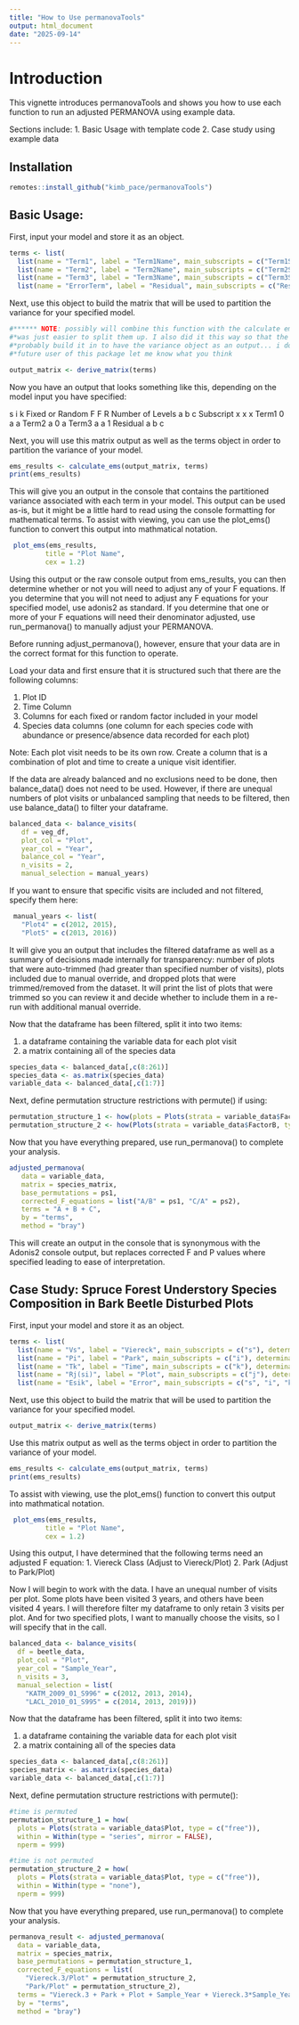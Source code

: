 ```yaml
---
title: "How to Use permanovaTools"
output: html_document
date: "2025-09-14"
---
```


# Introduction 

This vignette introduces permanovaTools and shows you how to use each function to run an adjusted PERMANOVA using example data. 

Sections include: 
1. Basic Usage with template code 
2. Case study using example data 
 

## Installation 

```r
remotes::install_github("kimb_pace/permanovaTools")
```

## Basic Usage: 

First, input your model and store it as an object. 

```r

terms <- list(
  list(name = "Term1", label = "Term1Name", main_subscripts = c("Term1Subscript"), determinant_subscripts = character(0), type = "FixedorRandom", levels = "Term1Levels"),
  list(name = "Term2", label = "Term2Name", main_subscripts = c("Term2Subscript"), determinant_subscripts = character(0), type = "FixedorRandom", levels = "Term2Levels"),
  list(name = "Term3", label = "Term3Name", main_subscripts = c("Term3Subscript"), determinant_subscripts = character(0), type = "FixedorRandom", levels = "Term3Levels"),
  list(name = "ErrorTerm", label = "Residual", main_subscripts = c("ResidualErrorSubscripts), determinant_subscripts = character(0), type = "FixedorRandom", levels = "ErrorLevels"))
```

Next, use this object to build the matrix that will be used to partition the variance for your specified model. 

```r

#****** NOTE: possibly will combine this function with the calculate ems function so it's 100% internal but in the build process it 
#*was just easier to split them up. I also did it this way so that the object output was easy to use for plot_ems but again I could 
#*probably build it in to have the variance object as an output... i don't know yet. mike if you're reading this as a potential 
#*future user of this package let me know what you think

output_matrix <- derive_matrix(terms)
```

Now you have an output that looks something like this, depending on the model input you have specified: 

s    i    k 
Fixed or Random     F    F    R 
Number of Levels    a    b    c 
Subscript           x    x    x 
Term1               0    a    a
Term2               a    0    a 
Term3               a    a    1 
Residual            a    b    c 

Next, you will use this matrix output as well as the terms object in order to partition the variance of your model. 

```r
ems_results <- calculate_ems(output_matrix, terms)
print(ems_results)
```

This will give you an output in the console that contains the partitioned variance associated with each term in your model. 
This output can be used as-is, but it might be a little hard to read using the console formatting for mathematical terms. 
To assist with viewing, you can use the plot_ems() function to convert this output into mathmatical notation. 

```r
 plot_ems(ems_results, 
         title = "Plot Name",
         cex = 1.2)
```

Using this output or the raw console output from ems_results, you can then determine whether or not you will need to adjust any of your F equations. 
If you determine that you will not need to adjust any F equations for your specified model, use adonis2 as standard. 
If you determine that one or more of your F equations will need their denominator adjusted, use run_permanova() to manually adjust your PERMANOVA. 

Before running adjust_permanova(), however, ensure that your data are in the correct format for this function to operate. 

Load your data and first ensure that it is structured such that there are the following columns: 

1. Plot ID 
2. Time Column 
3. Columns for each fixed or random factor included in your model 
4. Species data columns (one column for each species code with abundance or presence/absence data recorded for each plot)

Note: Each plot visit needs to be its own row. Create a column that is a combination of plot and time to create a unique visit identifier. 

If the data are already balanced and no exclusions need to be done, then balance_data() does not need to be used. 
However, if there are unequal numbers of plot visits or unbalanced sampling that needs to be filtered, then use balance_data() to filter your dataframe. 

```r
balanced_data <- balance_visits(
   df = veg_df,
   plot_col = "Plot",
   year_col = "Year",
   balance_col = "Year",
   n_visits = 2,
   manual_selection = manual_years) 
```

If you want to ensure that specific visits are included and not filtered, specify them here: 
```r
 manual_years <- list(
   "Plot4" = c(2012, 2015),
   "Plot5" = c(2013, 2016))
```

It will give you an output that includes the filtered dataframe as well as a summary of decisions made internally for transparency: 
number of plots that were auto-trimmed (had greater than specified number of visits), plots included due to manual override, 
and dropped plots that were trimmed/removed from the dataset. It will print the list of plots that were trimmed so you can review 
it and decide whether to include them in a re-run with additional manual override. 

Now that the dataframe has been filtered, split it into two items: 

1. a dataframe containing the variable data for each plot visit 
2. a matrix containing all of the species data 

```r
species_data <- balanced_data[,c(8:261)]
species_data <- as.matrix(species_data) 
variable_data <- balanced_data[,c(1:7)]
```

Next, define permutation structure restrictions with permute() if using: 

```r
permutation_structure_1 <- how(plots = Plots(strata = variable_data$FactorB, type = c("free")), within = Within(type = "free"), nperm = 999)
permutation_structure_2 <- how(Plots(strata = variable_data$FactorB, type = c("free")), within = Within(type = "series", mirror = FALSE), nperm = 999)
```

Now that you have everything prepared, use run_permanova() to complete your analysis. 

```r
adjusted_permanova(
   data = variable_data,
   matrix = species_matrix,
   base_permutations = ps1,
   corrected_F_equations = list("A/B" = ps1, "C/A" = ps2),
   terms = "A + B + C",
   by = "terms", 
   method = "bray")
```

This will create an output in the console that is synonymous with the Adonis2 console output, but replaces corrected F and P values where specified leading to ease of interpretation. 







## Case Study: Spruce Forest Understory Species Composition in Bark Beetle Disturbed Plots 

First, input your model and store it as an object. 

```r

terms <- list(
  list(name = "Vs", label = "Viereck", main_subscripts = c("s"), determinant_subscripts = character(0), type = "fixed", levels = "a"),
  list(name = "Pi", label = "Park", main_subscripts = c("i"), determinant_subscripts = character(0), type = "fixed", levels = "b"),
  list(name = "Tk", label = "Time", main_subscripts = c("k"), determinant_subscripts = character(0), type = "random", levels = "c"),
  list(name = "Rj(si)", label = "Plot", main_subscripts = c("j"), determinant_subscripts = c("s", "i"), type = "random", levels = "d"),
  list(name = "Esik", label = "Error", main_subscripts = c("s", "i", "k"), determinant_subscripts = character(0), type = "random", levels = "abc"))

```

Next, use this object to build the matrix that will be used to partition the variance for your specified model. 

```r

output_matrix <- derive_matrix(terms)

```

Use this matrix output as well as the terms object in order to partition the variance of your model. 

```r

ems_results <- calculate_ems(output_matrix, terms)
print(ems_results)

```

To assist with viewing, use the plot_ems() function to convert this output into mathmatical notation. 

```r

 plot_ems(ems_results, 
         title = "Plot Name",
         cex = 1.2)
```

Using this output, I have determined that the following terms need an adjusted F equation: 
1. Viereck Class (Adjust to Viereck/Plot)
2. Park (Adjust to Park/Plot)

Now I will begin to work with the data. I have an unequal number of visits per plot. Some plots have been visited 3 years, and others have been visited 4 years. 
I will therefore filter my dataframe to only retain 3 visits per plot. And for two specified plots, I want to manually choose the visits, so I will specify that in the call. 

```r
balanced_data <- balance_visits(
  df = beetle_data,
  plot_col = "Plot",
  year_col = "Sample_Year",
  n_visits = 3,
  manual_selection = list(
    "KATM_2009_01_S996" = c(2012, 2013, 2014), 
    "LACL_2010_01_S995" = c(2014, 2013, 2019)))
```

Now that the dataframe has been filtered, split it into two items: 

1. a dataframe containing the variable data for each plot visit 
2. a matrix containing all of the species data 

```r
species_data <- balanced_data[,c(8:261)]
species_matrix <- as.matrix(species_data) 
variable_data <- balanced_data[,c(1:7)]
```

Next, define permutation structure restrictions with permute(): 

```r

#time is permuted 
permutation_structure_1 = how(
  plots = Plots(strata = variable_data$Plot, type = c("free")),
  within = Within(type = "series", mirror = FALSE),
  nperm = 999)

#time is not permuted
permutation_structure_2 = how(
  plots = Plots(strata = variable_data$Plot, type = c("free")),
  within = Within(type = "none"),
  nperm = 999)
```

Now that you have everything prepared, use run_permanova() to complete your analysis. 

```r
permanova_result <- adjusted_permanova(
  data = variable_data, 
  matrix = species_matrix, 
  base_permutations = permutation_structure_1,
  corrected_F_equations = list(
    "Viereck.3/Plot" = permutation_structure_2,
    "Park/Plot" = permutation_structure_2),
  terms = "Viereck.3 + Park + Plot + Sample_Year + Viereck.3*Sample_Year",
  by = "terms",
  method = "bray") 
```


